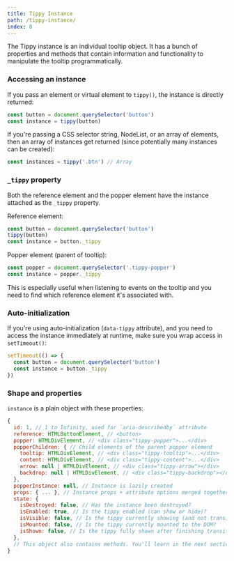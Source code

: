 ```yaml
---
title: Tippy Instance
path: /tippy-instance/
index: 8
---
```


The Tippy instance is an individual tooltip object. It has a bunch of properties
and methods that contain information and functionality to manipulate the tooltip
programmatically.

### Accessing an instance

If you pass an element or virtual element to `tippy()`, the instance is directly
returned:

```js
const button = document.querySelector('button')
const instance = tippy(button)
```

If you're passing a CSS selector string, NodeList, or an array of elements, then
an array of instances get returned (since potentially many instances can be
created):

```js
const instances = tippy('.btn') // Array
```

### `_tippy` property

Both the reference element and the popper element have the instance attached as
the `_tippy` property.

Reference element:

```js
const button = document.querySelector('button')
tippy(button)
const instance = button._tippy
```

Popper element (parent of tooltip):

```js
const popper = document.querySelector('.tippy-popper')
const instance = popper._tippy
```

This is especially useful when listening to events on the tooltip and you need
to find which reference element it's associated with.

### Auto-initialization

If you're using auto-initialization (`data-tippy` attribute), and you need to
access the instance immediately at runtime, make sure you wrap access in
`setTimeout()`:

```js
setTimeout(() => {
  const button = document.querySelector('button')
  const instance = button._tippy
})
```

### Shape and properties

`instance` is a plain object with these properties:

```js
{
  id: 1, // 1 to Infinity, used for `aria-describedby` attribute
  reference: HTMLButtonElement, // <button>
  popper: HTMLDivElement, // <div class="tippy-popper">...</div>
  popperChildren: { // Child elements of the parent popper element
    tooltip: HTMLDivElement, // <div class="tippy-tooltip">...</div>
    content: HTMLDivElement, // <div class="tippy-content">...</div>
    arrow: null | HTMLDivElement, // <div class="tippy-arrow"></div>
    backdrop: null | HTMLDivElement, // <div class="tippy-backdrop"></div>
  },
  popperInstance: null, // Instance is lazily created
  props: { ... }, // Instance props + attribute options merged together
  state: {
    isDestroyed: false, // Has the instance been destroyed?
    isEnabled: true, // Is the tippy enabled (can show or hide)?
    isVisible: false, // Is the tippy currently showing (and not transitioning out)?
    isMounted: false, // Is the tippy currently mounted to the DOM?
    isShown: false, // Is the tippy fully shown after finishing transitioning in?
  },
  // This object also contains methods. You'll learn in the next section.
}
```
